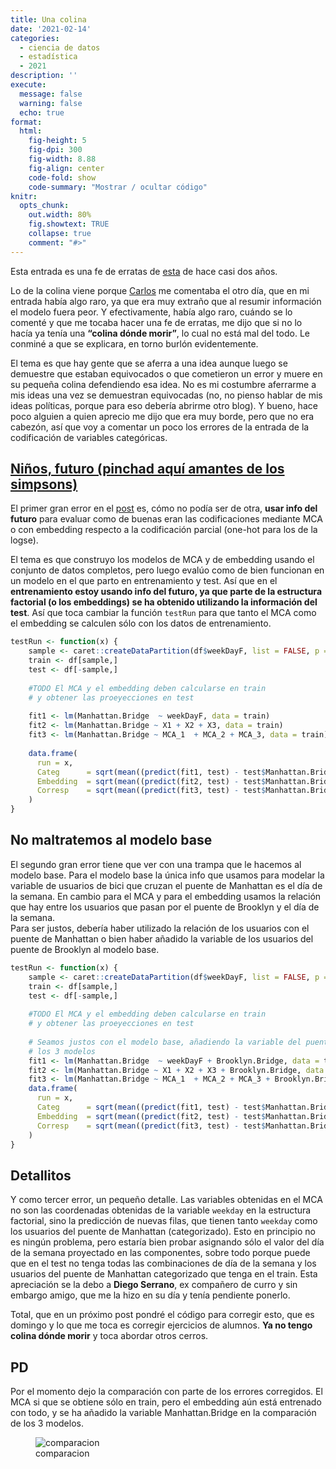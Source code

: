 ```yaml
---
title: Una colina
date: '2021-02-14'
categories:
  - ciencia de datos
  - estadística  
  - 2021
description: ''
execute: 
  message: false
  warning: false
  echo: true
format: 
  html: 
    fig-height: 5
    fig-dpi: 300
    fig-width: 8.88
    fig-align: center
    code-fold: show
    code-summary: "Mostrar / ocultar código"
knitr:
  opts_chunk:
    out.width: 80%
    fig.showtext: TRUE
    collapse: true
    comment: "#>"
---
```



Esta entrada es una fe de erratas de [esta](https://muestrear-no-es-pecado.netlify.app/2019/03/19/codificacion-de-variables-categoricas-iii/) de hace casi dos años. 

Lo de la colina viene porque [Carlos](https://www.datanalytics.com/) me comentaba el otro día, que en mi entrada había algo raro, ya que era muy extraño que al resumir información el modelo fuera peor. Y efectivamente, había algo raro, cuándo se lo comenté y que me tocaba hacer una fe de erratas, me dijo que si no lo hacía ya tenía una **"colina dónde morir"**, lo cual no está mal del todo. Le conminé a  que se explicara, en torno burlón evidentemente. 

El tema es que hay gente que se aferra a una idea aunque luego se demuestre que estaban equivocados o que cometieron un error y muere en su pequeña colina defendiendo esa idea. No es mi costumbre aferrarme a mis ideas una vez se demuestran equivocadas (no, no pienso hablar de mis ideas políticas, porque para eso debería abrirme otro blog). Y bueno, hace poco alguien a quien aprecio me dijo que era muy borde, pero que no era cabezón, así que voy a comentar un poco los errores de la entrada de la codificación de variables categóricas.


## [Niños, futuro (pinchad aquí amantes de los simpsons)](https://www.youtube.com/watch?v=5PUyk-NScRU) 

El primer gran error en el [post]((https://muestrear-no-es-pecado.netlify.app/2019/03/19/codificacion-de-variables-categoricas-iii/)) es, cómo no podía ser de otra, **usar info del futuro** para evaluar como de buenas eran las codificaciones mediante MCA o con embedding respecto a la codificación parcial (one-hot para los de la logse).  

El tema es que construyo los modelos de MCA y de embedding usando el conjunto de datos completos, pero luego evalúo como de bien funcionan en un modelo en el que parto en entrenamiento y test. Así que en el **entrenamiento estoy usando info del futuro, ya que parte de la estructura factorial (o los embeddings) se ha obtenido utilizando la información del test**. Así que toca cambiar la función `testRun` para que tanto el MCA como el embedding se calculen sólo con los datos de entrenamiento.

```r
testRun <- function(x) {
    sample <- caret::createDataPartition(df$weekDayF, list = FALSE, p = 0.8)
    train <- df[sample,]
    test <- df[-sample,]
    
    #TODO El MCA y el embedding deben calcularse en train
    # y obtener las proeyecciones en test
    
    fit1 <- lm(Manhattan.Bridge  ~ weekDayF, data = train) 
    fit2 <- lm(Manhattan.Bridge ~ X1 + X2 + X3, data = train)
    fit3 <- lm(Manhattan.Bridge ~ MCA_1  + MCA_2 + MCA_3, data = train)
    
    data.frame(
      run = x,
      Categ      = sqrt(mean((predict(fit1, test) - test$Manhattan.Bridge) ^ 2)),
      Embedding  = sqrt(mean((predict(fit2, test) - test$Manhattan.Bridge) ^ 2)),
      Corresp    = sqrt(mean((predict(fit3, test) - test$Manhattan.Bridge) ^ 2))
    )
}
```


## No maltratemos al modelo base

El segundo gran error tiene que ver con una trampa que le hacemos al modelo base. Para el modelo base la única info que usamos para modelar la variable de usuarios de bici que cruzan el puente de Manhattan es el día de la semana. En cambio para el MCA y para el embedding usamos la relación que hay entre los usuarios que pasan por el puente de Brooklyn y el día de la semana.  
Para ser justos, debería haber utilizado la relación de los usuarios con el puente de Manhattan o bien haber añadido la variable de los usuarios del puente de Brooklyn al modelo base. 

```r
testRun <- function(x) {
    sample <- caret::createDataPartition(df$weekDayF, list = FALSE, p = 0.8)
    train <- df[sample,]
    test <- df[-sample,]
    
    #TODO El MCA y el embedding deben calcularse en train
    # y obtener las proeyecciones en test
    
    # Seamos justos con el modelo base, añadiendo la variable del puente de Brooklyn a 
    # los 3 modelos
    fit1 <- lm(Manhattan.Bridge  ~ weekDayF + Brooklyn.Bridge, data = train) 
    fit2 <- lm(Manhattan.Bridge ~ X1 + X2 + X3 + Brooklyn.Bridge, data = train)
    fit3 <- lm(Manhattan.Bridge ~ MCA_1  + MCA_2 + MCA_3 + Brooklyn.Bridge, data = train)
    data.frame(
      run = x,
      Categ      = sqrt(mean((predict(fit1, test) - test$Manhattan.Bridge) ^ 2)),
      Embedding  = sqrt(mean((predict(fit2, test) - test$Manhattan.Bridge) ^ 2)),
      Corresp    = sqrt(mean((predict(fit3, test) - test$Manhattan.Bridge) ^ 2))
    )
}
```


## Detallitos

Y como tercer error, un pequeño detalle. Las variables obtenidas en el MCA no son las coordenadas obtenidas de la variable `weekday` en la estructura factorial, sino la predicción de nuevas filas, que tienen tanto `weekday` como los usuarios del puente de Manhattan (categorizado). Esto en principio no es ningún problema, pero estaría bien probar asignando sólo el valor del día de la semana proyectado en las componentes, sobre todo porque puede que en el test no tenga todas las combinaciones de día de la semana y los usuarios del puente de Manhattan categorizado que tenga en el train. Esta apreciación se la debo a **Diego Serrano**, ex compañero de curro y sin embargo amigo, que me la hizo en su día y tenía pendiente ponerlo.

Total, que en un próximo post pondré el código para corregir esto, que es domingo y lo que me toca es corregir ejercicios de alumnos. **Ya no tengo colina dónde morir** y toca abordar otros cerros. 

## PD

Por el momento dejo la comparación con parte de los errores corregidos. El MCA si que se obtiene sólo en train, pero el embedding aún está entrenado con todo, y se ha añadido la variable Manhattan.Bridge en la comparación de los 3 modelos. 


![comparacion](correccion_mca.png)
